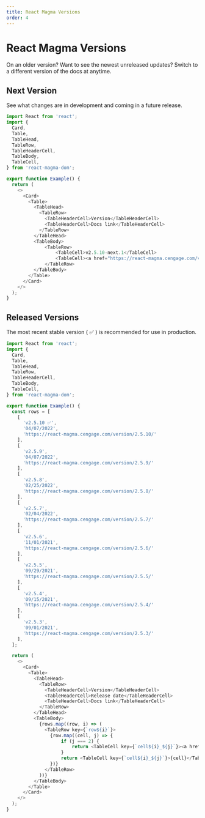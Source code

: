 ```yaml
---
title: React Magma Versions
order: 4
---
```


# React Magma Versions

On an older version? Want to see the newest unreleased updates? Switch to a different version of the docs at anytime.

## Next Version
See what changes are in development and coming in a future release.
```typescript
import React from 'react';
import {
  Card,
  Table,
  TableHead,
  TableRow,
  TableHeaderCell,
  TableBody,
  TableCell,
} from 'react-magma-dom';

export function Example() {
  return (
    <>
      <Card>
        <Table>
          <TableHead>
            <TableRow>
              <TableHeaderCell>Version</TableHeaderCell>
              <TableHeaderCell>Docs link</TableHeaderCell>
            </TableRow>
          </TableHead>
          <TableBody>
              <TableRow>
                  <TableCell>v2.5.10-next.1</TableCell>
                  <TableCell><a href="https://react-magma.cengage.com/version/2.5.10-next.1/">Docs</a></TableCell>
              </TableRow>
          </TableBody>
        </Table>
      </Card>
    </>
  );
}
```

## Released Versions
The most recent stable version (&nbsp;✅&nbsp;) is recommended for use in production.

```typescript
import React from 'react';
import {
  Card,
  Table,
  TableHead,
  TableRow,
  TableHeaderCell,
  TableBody,
  TableCell,
} from 'react-magma-dom';

export function Example() {
  const rows = [
    [
      'v2.5.10 ✅',
      '04/07/2022',
      'https://react-magma.cengage.com/version/2.5.10/'
    ],
    [
      'v2.5.9',
      '04/07/2022',
      'https://react-magma.cengage.com/version/2.5.9/'
    ],
    [
      'v2.5.8',
      '02/25/2022',
      'https://react-magma.cengage.com/version/2.5.8/'
    ],
    [
      'v2.5.7',
      '02/04/2022',
      'https://react-magma.cengage.com/version/2.5.7/'
    ],
    [
      'v2.5.6',
      '11/01/2021',
      'https://react-magma.cengage.com/version/2.5.6/'
    ],
    [
      'v2.5.5',
      '09/29/2021',
      'https://react-magma.cengage.com/version/2.5.5/'
    ],
    [
      'v2.5.4',
      '09/15/2021',
      'https://react-magma.cengage.com/version/2.5.4/'
    ],
    [
      'v2.5.3',
      '09/01/2021',
      'https://react-magma.cengage.com/version/2.5.3/'
    ],
  ];

  return (
    <>
      <Card>
        <Table>
          <TableHead>
            <TableRow>
              <TableHeaderCell>Version</TableHeaderCell>
              <TableHeaderCell>Release date</TableHeaderCell>
              <TableHeaderCell>Docs link</TableHeaderCell>
            </TableRow>
          </TableHead>
          <TableBody>
            {rows.map((row, i) => (
              <TableRow key={`row${i}`}>
                {row.map((cell, j) => {
                    if (j === 2) {
                        return <TableCell key={`cell${i}_${j}`}><a href={cell}>Docs</a></TableCell>
                    }
                    return <TableCell key={`cell${i}_${j}`}>{cell}</TableCell>
                })}
              </TableRow>
            ))}
          </TableBody>
        </Table>
      </Card>
    </>
  );
}
```